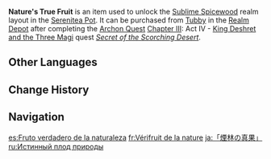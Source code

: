 {{Item Infobox
|id           = 222002
|image        = Item Nature's True Fruit.png
|type         = Consumables
|group        = Realm Layout Unlock Materials
|invCategory  = Precious Items
|quality      = 4
|description  = This fruit, brought as a memento from [[Sumeru]] by the Teapot Traveling Salesman [[Chubby]], gives off a truly marvelous fragrance. Even a whiff of this fruit brings certain images to mind, which you can manipulate via the power of [[Sub-Space Creation]] to recreate the wondrous sights of Sumeru in your Realm Within...
|source1      = [[Realm Depot]] after completing ''[[Secret of the Scorching Desert]]''
}}
'''Nature's True Fruit''' is an item used to unlock the [[Sublime Spicewood]] realm layout in the [[Serenitea Pot]]. It can be purchased from [[Tubby]] in the [[Realm Depot]] after completing the [[Archon Quest]] [[Chapter III]]: Act IV - [[King Deshret and the Three Magi]] quest ''[[Secret of the Scorching Desert]]''.

==Other Languages==
{{Other Languages
|en      = Nature's True Fruit
|zhs     = 「烟林之真果」
|zhs_rm  = "Yānlín zhī Zhēnguǒ"
|zht     = 「煙林之真果」
|zht_rm  = "Yānlín zhī Zhēnguǒ"
|zh_tl   = "True Fruit of the Misty Forest"
|ja      = 「煙林の真果」
|ja_rm   = "Enrin no Shinka"{{Assumed}}
|ja_tl   = "True Fruit of the Misty Forest"
|ko      = 「숲의 참된 열매」
|ko_rm   = "Sup-ui Chamdoen Yeolmae"
|ko_tl   = "Forest's True Fruit"
|es      = Fruto verdadero de la naturaleza
|es_tl   = Nature's True Fruit
|fr      = Vérifruit de la nature
|fr_tl   = Nature's Truefruit
|fr_note = {{fr|Vérifruit}} is a portmanteau of the words {{fr|véritable|tl=true}} and {{fr|fruit|tl=fruit.}}
|ru      = Истинный плод природы
|ru_tl   = Nature's True Fruit
|th      = ผลไม้จากธรรมชาติที่แท้จริง
|th_rm   = 
|th_tl   = 
|vi      = Hoa Quả Của Rừng Rậm
|vi_tl   = Fruit of the Forest
|de      = „Wahre Frucht des Waldes“
|de_tl   = "True Fruit of the Forest"
|id      = Buah Sejati Kealamian
|id_tl   = Nature's True Fruit
|pt      = Fruto Verdadeiro da Natureza
|pt_tl   = 
|tr      = Doğanın Gerçek Meyvesi
|tr_tl   = Nature's True Fruit
|it      = Vero frutto della Natura
|it_tl   = Nature's True Fruit
}}

==Change History==
{{Change History|3.2}}

==Navigation==
{{Precious Navbox|Item}}

[[es:Fruto verdadero de la naturaleza]]
[[fr:Vérifruit de la nature]]
[[ja:「煙林の真果」]]
[[ru:Истинный плод природы]]